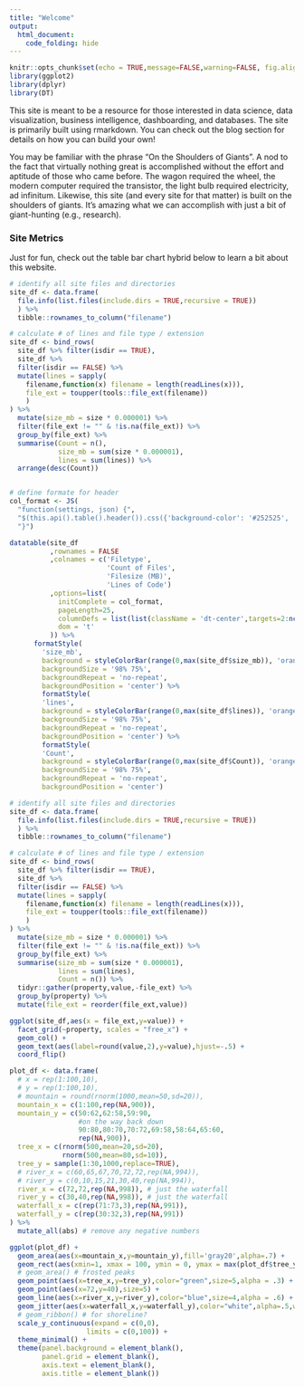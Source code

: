 ```yaml
---
title: "Welcome"
output: 
  html_document:
    code_folding: hide
---
```


```r
knitr::opts_chunk$set(echo = TRUE,message=FALSE,warning=FALSE, fig.align='center')
library(ggplot2)
library(dplyr)
library(DT)
```

<link rel="stylesheet" href="https://use.fontawesome.com/releases/v5.5.0/css/all.css" integrity="sha384-B4dIYHKNBt8Bc12p+WXckhzcICo0wtJAoU8YZTY5qE0Id1GSseTk6S+L3BlXeVIU" crossorigin="anonymous">

This site is meant to be a resource for those interested in data science, data visualization, business intelligence, dashboarding, and databases. The site is primarily built using rmarkdown. You can check out the blog section for details on how you can build your own!

You may be familiar with the phrase "On the Shoulders of Giants". A nod to the fact that virtually nothing great is accomplished without the effort and aptitude of those who came before. The wagon required the wheel, the modern computer required the transistor, the light bulb required electricity, ad infinitum. Likewise, this site (and every site for that matter) is built on the shoulders of giants. It's amazing what we can accomplish with just a bit of giant-hunting (e.g., research).


### Site Metrics

Just for fun, check out the table bar chart hybrid below to learn a bit about this website.


```r

# identify all site files and directories
site_df <- data.frame(
  file.info(list.files(include.dirs = TRUE,recursive = TRUE))
  ) %>%
  tibble::rownames_to_column("filename")

# calculate # of lines and file type / extension
site_df <- bind_rows(
  site_df %>% filter(isdir == TRUE),
  site_df %>%
  filter(isdir == FALSE) %>%
  mutate(lines = sapply(
    filename,function(x) filename = length(readLines(x))),
    file_ext = toupper(tools::file_ext(filename))
    )
) %>%
  mutate(size_mb = size * 0.000001) %>%
  filter(file_ext != "" & !is.na(file_ext)) %>%
  group_by(file_ext) %>%
  summarise(Count = n(),
            size_mb = sum(size * 0.000001),
            lines = sum(lines)) %>%
  arrange(desc(Count))


# define formate for header
col_format <- JS(
  "function(settings, json) {",
  "$(this.api().table().header()).css({'background-color': '#252525', 'color': '#FFFFFF'});",
  "}")

datatable(site_df
          ,rownames = FALSE
          ,colnames = c('Filetype',
                        'Count of Files',
                        'Filesize (MB)',
                        'Lines of Code')
          ,options=list(
            initComplete = col_format,
            pageLength=25,
            columnDefs = list(list(className = 'dt-center',targets=2:ncol(site_df)-1)), #center all but first column
            dom = 't'
          )) %>%
      formatStyle(
        'size_mb',
        background = styleColorBar(range(0,max(site_df$size_mb)), 'orange'),
        backgroundSize = '98% 75%',
        backgroundRepeat = 'no-repeat',
        backgroundPosition = 'center') %>%
        formatStyle(
        'lines',
        background = styleColorBar(range(0,max(site_df$lines)), 'orange'),
        backgroundSize = '98% 75%',
        backgroundRepeat = 'no-repeat',
        backgroundPosition = 'center') %>%
        formatStyle(
        'Count',
        background = styleColorBar(range(0,max(site_df$Count)), 'orange'),
        backgroundSize = '98% 75%',
        backgroundRepeat = 'no-repeat',
        backgroundPosition = 'center')

```

```r

# identify all site files and directories
site_df <- data.frame(
  file.info(list.files(include.dirs = TRUE,recursive = TRUE))
  ) %>%
  tibble::rownames_to_column("filename")

# calculate # of lines and file type / extension
site_df <- bind_rows(
  site_df %>% filter(isdir == TRUE),
  site_df %>%
  filter(isdir == FALSE) %>%
  mutate(lines = sapply(
    filename,function(x) filename = length(readLines(x))),
    file_ext = toupper(tools::file_ext(filename))
    )
) %>%
  mutate(size_mb = size * 0.000001) %>%
  filter(file_ext != "" & !is.na(file_ext)) %>%
  group_by(file_ext) %>%
  summarise(size_mb = sum(size * 0.000001),
            lines = sum(lines),
            Count = n()) %>%
  tidyr::gather(property,value,-file_ext) %>%
  group_by(property) %>%
  mutate(file_ext = reorder(file_ext,value))

ggplot(site_df,aes(x = file_ext,y=value)) +
  facet_grid(~property, scales = "free_x") +
  geom_col() +
  geom_text(aes(label=round(value,2),y=value),hjust=-.5) +
  coord_flip()

```


```r
plot_df <- data.frame(
  # x = rep(1:100,10),
  # y = rep(1:100,10),
  # mountain = round(rnorm(1000,mean=50,sd=20)),
  mountain_x = c(1:100,rep(NA,900)),
  mountain_y = c(50:62,62:58,59:90,
                 #on the way back down
                 90:80,80:70,70:72,69:58,58:64,65:60,
                 rep(NA,900)),
  tree_x = c(rnorm(500,mean=20,sd=20),
             rnorm(500,mean=80,sd=10)),
  tree_y = sample(1:30,1000,replace=TRUE),
  # river_x = c(60,65,67,70,72,72,rep(NA,994)),
  # river_y = c(0,10,15,21,30,40,rep(NA,994)),
  river_x = c(72,72,rep(NA,998)), # just the waterfall
  river_y = c(30,40,rep(NA,998)), # just the waterfall
  waterfall_x = c(rep(71:73,3),rep(NA,991)),
  waterfall_y = c(rep(30:32,3),rep(NA,991))
) %>%
  mutate_all(abs) # remove any negative numbers

ggplot(plot_df) +
  geom_area(aes(x=mountain_x,y=mountain_y),fill='gray20',alpha=.7) +
  geom_rect(aes(xmin=1, xmax = 100, ymin = 0, ymax = max(plot_df$tree_y)),fill="#252525") +
  # geom_area() # frosted peaks
  geom_point(aes(x=tree_x,y=tree_y),color="green",size=5,alpha = .3) +
  geom_point(aes(x=72,y=40),size=5) + 
  geom_line(aes(x=river_x,y=river_y),color="blue",size=4,alpha = .6) +
  geom_jitter(aes(x=waterfall_x,y=waterfall_y),color="white",alpha=.5,width = 1,size=3) +
  # geom_ribbon() # for shoreline?
  scale_y_continuous(expand = c(0,0),
                   limits = c(0,100)) +
  theme_minimal() + 
  theme(panel.background = element_blank(),
        panel.grid = element_blank(),
        axis.text = element_blank(),
        axis.title = element_blank())
```

